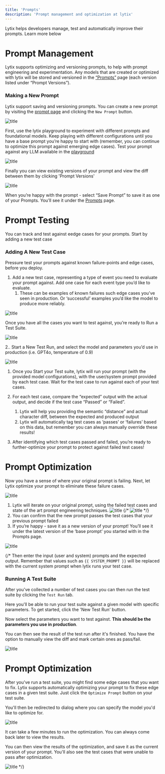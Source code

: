 ```yaml
---
title: 'Prompts'
description: 'Prompt management and optimization at lytix'
---
```


Lytix helps developers manage, test and automatically improve their prompts. Learn more below

# Prompt Management

Lytix supports optimizing and versioning prompts, to help with prompt engineering and experimentation. Any models that are created or optimized with lytix will be stored and versioned in the [“Prompts”](https://lab.lytix.co/home/prompts/) page (each version listed under “Prompt Versions”). 

### Making a New Prompt

Lytix support saving and versioning prompts. You can create a new prompt by visiting the [prompt page](https://lab.lytix.co/home/prompts/) and clicking the `New Prompt` button.

![title](/images/prompts/promptPageMain.png)

First, use the lytix playground to experiment with different prompts and foundational models. Keep playing with different configurations until you have a base prompt you’re happy to start with (remember, you can continue to optimize this prompt against emerging edge cases). Test your prompt against any LLM available in the [playground](/Playground/playground)

![title](/images/prompts/savePrompt.png)

Finally you can view existing versions of your prompt and view the diff between them by clicking 'Prompt Versions'

![title](/images/prompts/promptVersion.png)

When you’re happy with the prompt - select “Save Prompt” to save it as one of your Prompts. You’ll see it under the [Prompts](https://docs.lytix.co/Prompts/prompts) page.

# Prompt Testing

You can track and test against eedge cases for your prompts. Start by adding a new test case

### Adding A New Test Case

Pressure test your prompts against known failure-points and edge cases, before you deploy. 

1. Add a new test case, representing a type of event you need to evaluate your prompt against. Add one case for each event type you’d like to evaluate. 
    1. These can be examples of known failures such edge cases you’ve seen in production. Or ‘successful’ examples you’d like the model to produce more reliably.

![title](/images/prompts/testCasePage.png)

Once you have all the cases you want to test against, you’re ready to Run a Test Suite. 

![title](/images/prompts/newTestRun.png)

2.. Start a New Test Run, and select the model and parameters you’d use in production (i.e. GPT4o, temperature of 0.9)

![title](/images/prompts/newTestRunDialog.png)

1. Once you Start your Test suite, lytix will run your prompt (with the provided model configurations), with the user/system prompt provided by each test case. Wait for the test case to run against each of your test cases. 
2. For each test case, compare the “expected” output with the actual output, and decide if the test case “Passed” or “Failed”. 
    1. Lytix will help you providing the semantic “distance” and actual character diff, between the expected and produced output
    2. Lytix will automatically tag test cases as ‘passes’ or ‘failures’ based on this data, but remember you can always manually override these results!

1. After identifying which test cases passed and failed, you’re ready to further-optimize your prompt to protect against failed test cases!


# Prompt Optimization

Now you have a sense of where your original prompt is failing. Next, let Lytix optimize your prompt to eliminate these failure cases. 

![title](/images/prompts/optimizePrompt.png)

1. Lytix will iterate on your original prompt, using the failed test cases and state of the art prompt engineering techniques. 
![title](/images/prompts/optimizationWaiting.png)
{/* ![title](/images/prompts/optimizePrompt.png) */}
2. You can confirm that the new prompt passes the test cases that your previous prompt failed
3. If you’re happy - save it as a new version of your prompt! You’ll see it under the latest version of the ‘base prompt’ you started with in the Prompts page.



![title](/images/prompts/promptOptimizationResults.png) 

{/* 
Then enter the input (user and system) prompts and the expected output. Remember that values such as `{{ SYSTEM_PROMPT }}` will be replaced with the current system prompt when lytix runs your test case.

### Running A Test Suite

After you've collected a number of test cases you can then run the test suite by clicking the `Test Run` tab.

Here you'll be able to run your test suite against a given model with specific parameters. To get started, click the 'New Test Run' button.


Now select the parameters you want to test against. **This should be the parameters you use in production**.


You can then see the result of the test run after it's finished. You have the option to manually view the diff and mark certain ones as pass/fail.

![title](/images/prompts/testRunResults.png)

# Prompt Optimization

After you've run a test suite, you might find some edge cases that you want to fix. Lytix supports automatically optimizing your prompt to fix these edge cases in a given test suite. Just click the `Optimize Prompt` button on your test suite.



You'll then be redirected to dialog where you can specify the model you'd like to optimize for.

![title](/images/prompts/optimizePromptDialog.png)

It can take a few minutes to run the optimization. You can always come back later to view the results.



You can then view the results of the optimization, and save it as the current version of your prompt. You'll also see the test cases that were unable to pass after optimization.

![title](/images/prompts/promptOptimizationResults.png) */}

